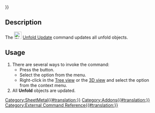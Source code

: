 {{UnfinishedDocu{{#translation:}}}}
<languages/>
<translate>

<!--T:32-->
{{Docnav
|[[SheetMetal_UnattendedUnfold|UnattendedUnfold]]
|[[SheetMetal_AddCornerRelief|AddCornerRelief]]
|[[SheetMetal_Workbench|SheetMetal]]
|IconL=SheetMetal_Unfold.svg
|IconR=SheetMetal_AddCornerRelief.svg
|IconC=Sheetmetal_workbench_icon.svg
}}

<!--T:33-->
{{GuiCommand
|Name=SheetMetal UnfoldUpdate
|MenuLocation=SheetMetal → Unfold Update
|Workbenches=[[SheetMetal_Workbench|SheetMetal]]
|Version=0.6.10
|SeeAlso=[[SheetMetal_Unfold|SheetMetal Unfold]]
}}

==Description== <!--T:34-->

<!--T:35-->
The [[Image:SheetMetal_UnfoldUpdate.svg|24px]] [[SheetMetal_UnfoldUpdate|Unfold Update]] command updates all unfold objects.

==Usage== <!--T:36-->

<!--T:37-->
# There are several ways to invoke the command:
#* Press the {{Button|[[Image:SheetMetal_UnfoldUpdate.svg |16px]] [[SheetMetal_UnfoldUpdate|Unfold Update]]}} button.
#* Select the {{MenuCommand|Sheet Metal → [[Image:SheetMetal_UnfoldUpdate.svg|16px]] Unfold Update}} option from the menu.
#* Right-click in the [[Tree_view|Tree view]] or the [[3D_view|3D view]] and select the {{MenuCommand|Sheet Metal → [[Image:SheetMetal_UnfoldUpdate.svg|16px]] Unfold Update}} option from the context menu.
# All '''Unfold''' objects are updated.

<!--T:38-->
{{Docnav
|[[SheetMetal_UnattendedUnfold|UnattendedUnfold]]
|[[SheetMetal_AddCornerRelief|AddCornerRelief]]
|[[SheetMetal_Workbench|SheetMetal]]
|IconL=SheetMetal_Unfold.svg
|IconR=SheetMetal_AddCornerRelief.svg
|IconC=Sheetmetal_workbench_icon.svg
}}


</translate>
[[Category:SheetMetal{{#translation:}}]]
[[Category:Addons{{#translation:}}]]
[[Category:External Command Reference{{#translation:}}]]